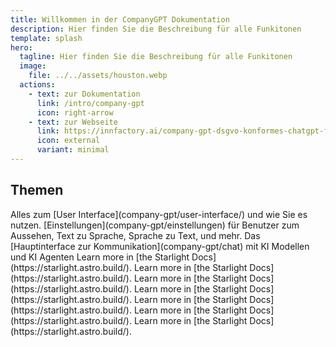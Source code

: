```yaml
---
title: Willkommen in der CompanyGPT Dokumentation
description: Hier finden Sie die Beschreibung für alle Funkitonen 
template: splash
hero:
  tagline: Hier finden Sie die Beschreibung für alle Funkitonen 
  image:
    file: ../../assets/houston.webp
  actions:
    - text: zur Dokumentation
      link: /intro/company-gpt
      icon: right-arrow
    - text: zur Webseite
      link: https://innfactory.ai/company-gpt-dsgvo-konformes-chatgpt-fur-ihr-unternehmen/
      icon: external
      variant: minimal
---
```



## Themen

<CardGrid>
	<Card title="User Interface" icon="pencil">
		Alles zum [User Interface](company-gpt/user-interface/) und wie Sie es nutzen.
	</Card>
	<Card title="Einstellungen" icon="add-document">
		[Einstellungen](company-gpt/einstellungen) für Benutzer zum Aussehen, Text zu Sprache, Sprache zu Text, und mehr.
	</Card>
	<Card title="Chat" icon="setting">
		Das [Hauptinterface zur Kommunikation](company-gpt/chat) mit KI Modellen und KI Agenten
	</Card>
	<Card title="Integrationen" icon="open-book">
		Learn more in [the Starlight Docs](https://starlight.astro.build/).
	</Card>
	<Card title="Agents" icon="open-book">
		Learn more in [the Starlight Docs](https://starlight.astro.build/).
	</Card>
	<Card title="Prompts" icon="open-book">
		Learn more in [the Starlight Docs](https://starlight.astro.build/).
	</Card>
	<Card title="Erinnerungen" icon="open-book">
		Learn more in [the Starlight Docs](https://starlight.astro.build/).
	</Card>
	<Card title="KI-Einstellungen" icon="open-book">
		Learn more in [the Starlight Docs](https://starlight.astro.build/).
	</Card>
	<Card title="Dateiverarbeitung" icon="open-book">
		Learn more in [the Starlight Docs](https://starlight.astro.build/).
	</Card>
	<Card title="Lesezeichen" icon="open-book">
		Learn more in [the Starlight Docs](https://starlight.astro.build/).
	</Card>
	
</CardGrid>
